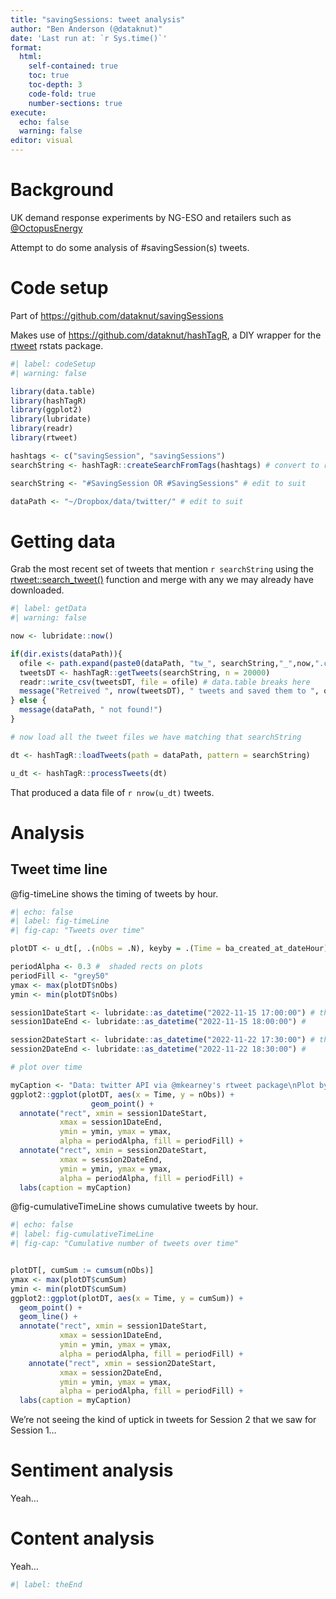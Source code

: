 ```yaml
---
title: "savingSessions: tweet analysis"
author: "Ben Anderson (@dataknut)"
date: 'Last run at: `r Sys.time()`'
format: 
  html:
    self-contained: true
    toc: true
    toc-depth: 3
    code-fold: true
    number-sections: true
execute:
  echo: false
  warning: false
editor: visual
---
```


# Background

UK demand response experiments by NG-ESO and retailers such as [\@OctopusEnergy](https://twitter.com/SavingSessions)

Attempt to do some analysis of #savingSession(s) tweets.

# Code setup

Part of <https://github.com/dataknut/savingSessions>

Makes use of <https://github.com/dataknut/hashTagR>, a DIY wrapper for the [rtweet](https://docs.ropensci.org/rtweet) rstats package.

```r
#| label: codeSetup
#| warning: false

library(data.table)
library(hashTagR)
library(ggplot2)
library(lubridate)
library(readr)
library(rtweet)

hashtags <- c("savingSession", "savingSessions")
searchString <- hashTagR::createSearchFromTags(hashtags) # convert to rtweet search string

searchString <- "#SavingSession OR #SavingSessions" # edit to suit

dataPath <- "~/Dropbox/data/twitter/" # edit to suit
```

# Getting data

Grab the most recent set of tweets that mention `r searchString` using the [rtweet::search_tweet()](https://docs.ropensci.org/rtweet/reference/search_tweets.html) function and merge with any we may already have downloaded.

```r
#| label: getData
#| warning: false

now <- lubridate::now()

if(dir.exists(dataPath)){
  ofile <- path.expand(paste0(dataPath, "tw_", searchString,"_",now,".csv"))
  tweetsDT <- hashTagR::getTweets(searchString, n = 20000)
  readr::write_csv(tweetsDT, file = ofile) # data.table breaks here
  message("Retreived ", nrow(tweetsDT), " tweets and saved them to ", ofile)
} else {
  message(dataPath, " not found!")
}

# now load all the tweet files we have matching that searchString

dt <- hashTagR::loadTweets(path = dataPath, pattern = searchString)

u_dt <- hashTagR::processTweets(dt)
```

That produced a data file of `r nrow(u_dt)` tweets.

# Analysis

## Tweet time line

@fig-timeLine shows the timing of tweets by hour.

```r
#| echo: false
#| label: fig-timeLine
#| fig-cap: "Tweets over time"

plotDT <- u_dt[, .(nObs = .N), keyby = .(Time = ba_created_at_dateHour)]

periodAlpha <- 0.3 #  shaded rects on plots
periodFill <- "grey50"
ymax <- max(plotDT$nObs)
ymin <- min(plotDT$nObs)

session1DateStart <- lubridate::as_datetime("2022-11-15 17:00:00") # the half-hour it starts
session1DateEnd <- lubridate::as_datetime("2022-11-15 18:00:00") # 

session2DateStart <- lubridate::as_datetime("2022-11-22 17:30:00") # the half-hour it starts
session2DateEnd <- lubridate::as_datetime("2022-11-22 18:30:00") # 

# plot over time

myCaption <- "Data: twitter API via @mkearney's rtweet package\nPlot by @dataknut\nSaving Session period(s) marked as grey box"
ggplot2::ggplot(plotDT, aes(x = Time, y = nObs)) + 
                  geom_point() +
  annotate("rect", xmin = session1DateStart,
           xmax = session1DateEnd,
           ymin = ymin, ymax = ymax,
           alpha = periodAlpha, fill = periodFill) +
  annotate("rect", xmin = session2DateStart,
           xmax = session2DateEnd,
           ymin = ymin, ymax = ymax,
           alpha = periodAlpha, fill = periodFill) +
  labs(caption = myCaption)
```

@fig-cumulativeTimeLine shows cumulative tweets by hour.

```r
#| echo: false
#| label: fig-cumulativeTimeLine
#| fig-cap: "Cumulative number of tweets over time"


plotDT[, cumSum := cumsum(nObs)]
ymax <- max(plotDT$cumSum)
ymin <- min(plotDT$cumSum)
ggplot2::ggplot(plotDT, aes(x = Time, y = cumSum)) + 
  geom_point() +
  geom_line() +
  annotate("rect", xmin = session1DateStart,
           xmax = session1DateEnd,
           ymin = ymin, ymax = ymax,
           alpha = periodAlpha, fill = periodFill) +
    annotate("rect", xmin = session2DateStart,
           xmax = session2DateEnd,
           ymin = ymin, ymax = ymax,
           alpha = periodAlpha, fill = periodFill) +
  labs(caption = myCaption)
```

We're not seeing the kind of uptick in tweets for Session 2 that we saw for Session 1...

# Sentiment analysis

Yeah...

# Content analysis

Yeah...

```r
#| label: theEnd
```
